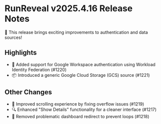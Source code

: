 # RunReveal v2025.4.16 Release Notes

🚀 This release brings exciting improvements to authentication and data sources!

## Highlights

- 🔐 Added support for Google Workspace authentication using Workload Identity Federation (#1220)
- 📦 Introduced a generic Google Cloud Storage (GCS) source (#1221)

## Other Changes

- 📜 Improved scrolling experience by fixing overflow issues (#1219)
- 🔍 Enhanced "Show Details" functionality for a cleaner interface (#1217)
- 🔧 Removed problematic dashboard redirect to prevent loops (#1218)
